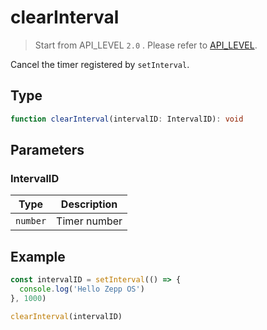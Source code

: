 # clearInterval

> Start from API_LEVEL `2.0` . Please refer to [API_LEVEL](../../../../guides/framework/device/compatibility.md).

Cancel the timer registered by `setInterval`.

## Type

```ts
function clearInterval(intervalID: IntervalID): void
```

## Parameters

### IntervalID

| Type                | Description  |
| ------------------- | ------------ |
| <code>number</code> | Timer number |

## Example

```js
const intervalID = setInterval(() => {
  console.log('Hello Zepp OS')
}, 1000)

clearInterval(intervalID)
```
